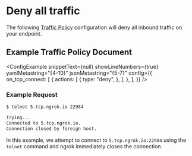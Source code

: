 
# Deny all traffic

The following [Traffic Policy](/docs/traffic-policy/)
configuration will deny all inbound traffic on your endpoint.

## Example Traffic Policy Document

<ConfigExample
	snippetText={null}
	showLineNumbers={true}
	yamlMetastring="{4-10}"
	jsonMetastring="{5-7}"
	config={{
		on_tcp_connect: [
			{
				actions: [
					{
						type: "deny",
					},
				],
			},
		],
	}}
/>

### Example Request

```bash
$ telnet 5.tcp.ngrok.io 22984

Trying...
Connected to 5.tcp.ngrok.io.
Connection closed by foreign host.
```

In this example, we attempt to connect to `5.tcp.ngrok.io:22984` using the
`telnet` command and ngrok immediately closes the connection.
